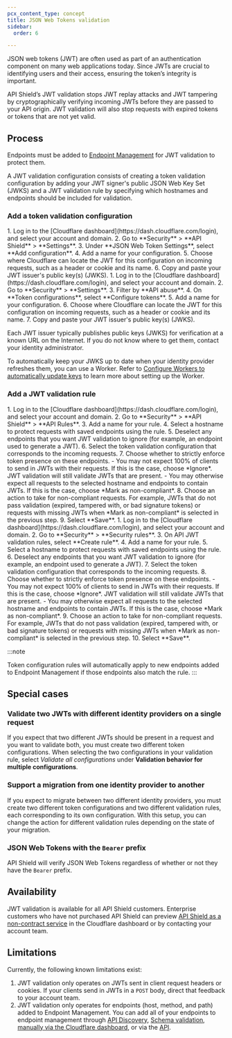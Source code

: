 ```yaml
---
pcx_content_type: concept
title: JSON Web Tokens validation
sidebar:
  order: 6

---
```



<GlossaryTooltip term="JSON web token (JWT)">JSON web tokens (JWT)</GlossaryTooltip> are often used as part of an authentication component on many web applications today. Since JWTs are crucial to identifying users and their access, ensuring the token’s integrity is important.

API Shield’s JWT validation stops JWT replay attacks and JWT tampering by cryptographically verifying incoming JWTs before they are passed to your API origin. JWT validation will also stop requests with expired tokens or tokens that are not yet valid.

## Process

Endpoints must be added to [Endpoint Management](/api-shield/management-and-monitoring/) for JWT validation to protect them.

A JWT validation configuration consists of creating a token validation configuration by adding your JWT signer's public JSON Web Key Set (JWKS) and a JWT validation rule by specifying which hostnames and endpoints should be included for validation.

### Add a token validation configuration

<Tabs syncKey="dashNewNav">
  <TabItem label="Old dashboard">
    <Steps>
      1. Log in to the [Cloudflare dashboard](https://dash.cloudflare.com/login), and select your account and domain.
      2. Go to **Security** > **API Shield** > **Settings**.
      3. Under **JSON Web Token Settings**, select **Add configuration**.
      4. Add a name for your configuration.
      5. Choose where Cloudflare can locate the JWT for this configuration on incoming requests, such as a header or cookie and its name.
      6. Copy and paste your JWT issuer's public key(s) (JWKS).
    </Steps>
  </TabItem>
  <TabItem label="New dashboard" icon="rocket">
    <Steps>
      1. Log in to the [Cloudflare dashboard](https://dash.cloudflare.com/login), and select your account and domain.
      2. Go to **Security** > **Settings**.
      3. Filter by **API abuse**.
      4. On **Token configurations**, select **Configure tokens**.
      5. Add a name for your configuration.
      6. Choose where Cloudflare can locate the JWT for this configuration on incoming requests, such as a header or cookie and its name.
      7. Copy and paste your JWT issuer's public key(s) (JWKS).
    </Steps>
  </TabItem>
</Tabs>

Each JWT issuer typically publishes public keys (JWKS) for verification at a known URL on the Internet. If you do not know where to get them, contact your identity administrator.

To automatically keep your JWKS up to date when your identity provider refreshes them, you can use a Worker. Refer to [Configure Workers to automatically update keys](/api-shield/security/jwt-validation/jwt-worker/) to learn more about setting up the Worker.

### Add a JWT validation rule


<Tabs syncKey="dashNewNav">
  <TabItem label="Old dashboard">
    <Steps>
      1. Log in to the [Cloudflare dashboard](https://dash.cloudflare.com/login), and select your account and domain.
      2. Go to **Security** > **API Shield** > **API Rules**.
      3. Add a name for your rule.
      4. Select a hostname to protect requests with saved endpoints using the rule.
      5. Deselect any endpoints that you want JWT validation to ignore (for example, an endpoint used to generate a JWT).
      6. Select the token validation configuration that corresponds to the incoming requests.
      7. Choose whether to strictly enforce token presence on these endpoints.
          - You may not expect 100% of clients to send in JWTs with their requests. If this is the case, choose *Ignore*. JWT validation will still validate JWTs that are present.
          - You may otherwise expect all requests to the selected hostname and endpoints to contain JWTs. If this is the case, choose *Mark as non-compliant*.
      8. Choose an action to take for non-compliant requests. For example, JWTs that do not pass validation (expired, tampered with, or bad signature tokens) or requests with missing JWTs when *Mark as non-compliant* is selected in the previous step.
      9. Select **Save**.
    </Steps>
  </TabItem>
  <TabItem label="New dashboard" icon="rocket">
    <Steps>
      1. Log in to the [Cloudflare dashboard](https://dash.cloudflare.com/login), and select your account and domain.
      2. Go to **Security** > **Security rules**.
      3. On API JWT validation rules, select **Create rule**.
      4. Add a name for your rule.
      5. Select a hostname to protect requests with saved endpoints using the rule.
      6. Deselect any endpoints that you want JWT validation to ignore (for example, an endpoint used to generate a JWT).
      7. Select the token validation configuration that corresponds to the incoming requests.
      8. Choose whether to strictly enforce token presence on these endpoints.
          - You may not expect 100% of clients to send in JWTs with their requests. If this is the case, choose *Ignore*. JWT validation will still validate JWTs that are present.
          - You may otherwise expect all requests to the selected hostname and endpoints to contain JWTs. If this is the case, choose *Mark as non-compliant*.
      9. Choose an action to take for non-compliant requests. For example, JWTs that do not pass validation (expired, tampered with, or bad signature tokens) or requests with missing JWTs when *Mark as non-compliant* is selected in the previous step.
      10. Select **Save**.
    </Steps>
  </TabItem>
</Tabs>

:::note

Token configuration rules will automatically apply to new endpoints added to Endpoint Management if those endpoints also match the rule. 
:::

## Special cases

### Validate two JWTs with different identity providers on a single request

If you expect that two different JWTs should be present in a request and you want to validate both, you must create two different token configurations. When selecting the two configurations in your validation rule, select *Validate all configurations* under **Validation behavior for multiple configurations**.

### Support a migration from one identity provider to another

If you expect to migrate between two different identity providers, you must create two different token configurations and two different validation rules, each corresponding to its own configuration. With this setup, you can change the action for different validation rules depending on the state of your migration.

### JSON Web Tokens with the `Bearer` prefix

API Shield will verify JSON Web Tokens regardless of whether or not they have the `Bearer` prefix.

## Availability

JWT validation is available for all API Shield customers. Enterprise customers who have not purchased API Shield can preview [API Shield as a non-contract service](https://dash.cloudflare.com/?to=/:account/:zone/security/api-shield) in the Cloudflare dashboard or by contacting your account team.

## Limitations

Currently, the following known limitations exist:

1. JWT validation only operates on JWTs sent in client request headers or cookies. If your clients send in JWTs in a `POST` body, direct that feedback to your account team.
2. JWT validation only operates for <GlossaryTooltip term="API endpoint">endpoints</GlossaryTooltip> (host, method, and path) added to Endpoint Management. You can add all of your endpoints to endpoint management through [API Discovery](/api-shield/management-and-monitoring/#add-endpoints-from-api-discovery), [Schema validation](/api-shield/management-and-monitoring/#add-endpoints-from-schema-validation), [manually via the Cloudflare dashboard](/api-shield/management-and-monitoring/#add-endpoints-manually), or via the [API](/api/resources/api_gateway/subresources/operations/methods/create/).

